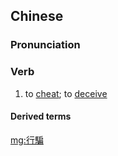 ==Chinese==
{{zh-forms|s=行骗}}

===Pronunciation===
{{zh-pron
|m=xíngpiàn
|c=hang4 pin3
|mn=hêng-phiàn
|cat=v
}}

===Verb===
{{zh-verb}}

# to [[cheat]]; to [[deceive]]

====Derived terms====
{{zh-der|冒名行騙}}

[[mg:行騙]]